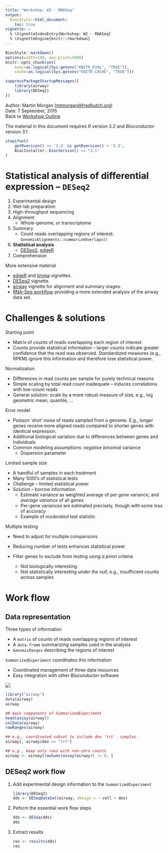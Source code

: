 ```yaml
---
title: "Workshop: W3 - RNASeq"
output:
  BiocStyle::html_document:
    toc: true
vignette: >
  % \VignetteIndexEntry{Workshop: W2 - RNASeq}
  % \VignetteEngine{knitr::rmarkdown}
---
```


```r
BiocStyle::markdown()
options(width=100, max.print=1000)
knitr::opts_chunk$set(
    eval=as.logical(Sys.getenv("KNITR_EVAL", "TRUE")),
    cache=as.logical(Sys.getenv("KNITR_CACHE", "TRUE")))
```

```r
suppressPackageStartupMessages({
    library(airway)
    library(DESeq2)
})
```

Author: Martin Morgan (<a
  href="mailto:mtmorgan@fredhutch.org">mtmorgan@fredhutch.org</a>)<br/ >
Date: 7 September, 2015<br />
Back to [Workshop Outline](Developer-Meeting-Workshop.html)<br />

The material in this document requires _R_ version 3.2 and
_Bioconductor_ version 3.1

```r
stopifnot(
    getRversion() >= '3.2' && getRversion() < '3.3',
    BiocInstaller::biocVersion() >= "3.1"
)
```

# Statistical analysis of differential expression -- `DESeq2`

1. Experimental design
2. Wet-lab preparation
3. High-throughput sequencing
4. Alignment
    - Whole-genome, or transcriptome
5. Summary
    - Count reads overlapping regions of interest:
      `GenomicAlignments::summarizeOverlaps()`
6. **Statistical analysis**
    - [DESeq2][], [edgeR][]
7. Comprehension

More extensive material

- [edgeR][] and [limma][] vignettes.
- [DESeq2][] vignette.
- [airway][] vignette for alignment and summary stages.
- [RNA-Seq workflow](http://bioconductor.org/help/workflows/rnaseqGene/)
  providing a more extended analysis of the airway data set.

# Challenges & solutions

Starting point

- Matrix of _counts_ of reads overlapping each region of interest
- Counts provide statistical information -- larger counts indicate
  greater confidence that the read was observed. Standardized measures
  (e.g., RPKM) ignore this information and therefore lose statistical
  power.

Normalization

- Differences in read counts per sample for purely technical reasons
- Simple scaling by total read count inadequate -- induces
  correlations with low-count reads
- General solution: scale by a more robust measure of size, e.g., log
  geometric mean, quantile, ...

Error model

- Poisson 'shot' noise of reads sampled from a genome. E.g., longer
  genes receive more aligned reads compared to shorter genes with
  identical expression.
- Additional biological variation due to differences between genes and
  individuals
- Common modeling assumptions: _negative binomial_ variance
    - Dispersion parameter

Limited sample size

- A handful of samples in each treatment
- Many 1000's of statistical tests
- Challenge -- limited statistical power
- Solution -- borrow information
    - Estimate variance as weighted average of _per gene_ variance,
      and _average variance_ of all genes
    - Per-gene variances are estimated precisely, though with some
      loss of accuracy
    - Example of _moderated_ test statistic

Multiple testing

- Need to adjust for multiple comparisons
- Reducing number of tests enhances statistical power
- Filter genes to exclude from testing using _a priori_ criteria

    - Not biologically interesting
    - Not statistically interesting _under the null_, e.g.,
      insufficient counts across samples

# Work flow

## Data representation

Three types of information

- A `matrix` of counts of reads overlapping regions of interest
- A `data.frame` summarizing samples used in the analysis
- `GenomicRanges` describing the regions of interest

`SummarizedExperiment` coordinates this information

- Coordinated management of three data resources
- Easy integration with other _Bioconductor_ software

![](our_figures/SE_Description.png)

```r
library("airway")
data(airway)
airway

## main components of SummarizedExperiment
head(assay(airway))
colData(airway)
rowRanges(airway)

## e.g., coordinated subset to include dex 'trt'  samples
airway[, airway$dex == "trt"]

## e.g., keep only rows with non-zero counts
airway <- airway[rowSums(assay(airway)) != 0, ]
```

## DESeq2 work flow

1. Add experimental design information to the `SummarizedExperiment`

    ```r
    library(DESeq2)
    dds <- DESeqDataSet(airway, design = ~ cell + dex)
    ```

2. Peform the essential work flow steps

    ```r
    dds <- DESeq(dds)
    dds
    ```

3. Extract results

    ```r
    res <- results(dds)
    res
    ```

[DESeq2]: http://bioconductor.org/packages/DESeq2
[limma]: http://bioconductor.org/packages/limma
[edgeR]: http://bioconductor.org/packages/edgeR
[airway]: http://bioconductor.org/packages/airway